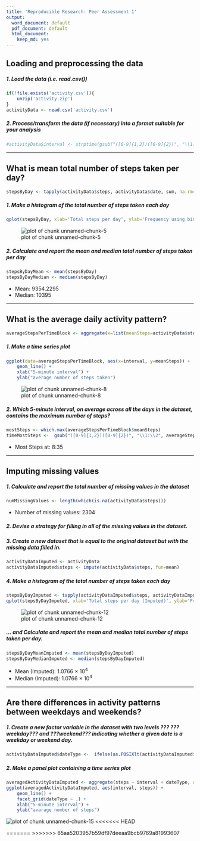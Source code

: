 ```yaml
---
title: 'Reproducible Research: Peer Assessment 1'
output:
  word_document: default
  pdf_document: default
  html_document:
    keep_md: yes
---
```



## Loading and preprocessing the data
##### 1. Load the data (i.e. read.csv())

```r
if(!file.exists('activity.csv')){
    unzip('activity.zip')
}
activityData <- read.csv('activity.csv')
```
##### 2. Process/transform the data (if necessary) into a format suitable for your analysis

```r
#activityData$interval <- strptime(gsub("([0-9]{1,2})([0-9]{2})", "\\1:\\2", activityData$interval), format='%H:%M')
```

-----

## What is mean total number of steps taken per day?

```r
stepsByDay <- tapply(activityData$steps, activityData$date, sum, na.rm=TRUE)
```

##### 1. Make a histogram of the total number of steps taken each day

```r
qplot(stepsByDay, xlab='Total steps per day', ylab='Frequency using binwith 500', binwidth=500)
```

![plot of chunk unnamed-chunk-5](figure/unnamed-chunk-5.png) 

##### 2. Calculate and report the mean and median total number of steps taken per day

```r
stepsByDayMean <- mean(stepsByDay)
stepsByDayMedian <- median(stepsByDay)
```
* Mean: 9354.2295
* Median:  10395

-----

## What is the average daily activity pattern?

```r
averageStepsPerTimeBlock <- aggregate(x=list(meanSteps=activityData$steps), by=list(interval=activityData$interval), FUN=mean, na.rm=TRUE)
```

##### 1. Make a time series plot

```r
ggplot(data=averageStepsPerTimeBlock, aes(x=interval, y=meanSteps)) +
    geom_line() +
    xlab("5-minute interval") +
    ylab("average number of steps taken") 
```

![plot of chunk unnamed-chunk-8](figure/unnamed-chunk-8.png) 

##### 2. Which 5-minute interval, on average across all the days in the dataset, contains the maximum number of steps?

```r
mostSteps <- which.max(averageStepsPerTimeBlock$meanSteps)
timeMostSteps <-  gsub("([0-9]{1,2})([0-9]{2})", "\\1:\\2", averageStepsPerTimeBlock[mostSteps,'interval'])
```

* Most Steps at: 8:35

----

## Imputing missing values
##### 1. Calculate and report the total number of missing values in the dataset 

```r
numMissingValues <- length(which(is.na(activityData$steps)))
```

* Number of missing values: 2304

##### 2. Devise a strategy for filling in all of the missing values in the dataset.
##### 3. Create a new dataset that is equal to the original dataset but with the missing data filled in.

```r
activityDataImputed <- activityData
activityDataImputed$steps <- impute(activityData$steps, fun=mean)
```


##### 4. Make a histogram of the total number of steps taken each day 

```r
stepsByDayImputed <- tapply(activityDataImputed$steps, activityDataImputed$date, sum)
qplot(stepsByDayImputed, xlab='Total steps per day (Imputed)', ylab='Frequency using binwith 500', binwidth=500)
```

![plot of chunk unnamed-chunk-12](figure/unnamed-chunk-12.png) 

##### ... and Calculate and report the mean and median total number of steps taken per day. 

```r
stepsByDayMeanImputed <- mean(stepsByDayImputed)
stepsByDayMedianImputed <- median(stepsByDayImputed)
```
* Mean (Imputed): 1.0766 &times; 10<sup>4</sup>
* Median (Imputed):  1.0766 &times; 10<sup>4</sup>


----

## Are there differences in activity patterns between weekdays and weekends?
##### 1. Create a new factor variable in the dataset with two levels ??? ???weekday??? and ???weekend??? indicating whether a given date is a weekday or weekend day.


```r
activityDataImputed$dateType <-  ifelse(as.POSIXlt(activityDataImputed$date)$wday %in% c(0,6), 'weekend', 'weekday')
```

##### 2. Make a panel plot containing a time series plot


```r
averagedActivityDataImputed <- aggregate(steps ~ interval + dateType, data=activityDataImputed, mean)
ggplot(averagedActivityDataImputed, aes(interval, steps)) + 
    geom_line() + 
    facet_grid(dateType ~ .) +
    xlab("5-minute interval") + 
    ylab("avarage number of steps")
```

![plot of chunk unnamed-chunk-15](figure/unnamed-chunk-15.png) 
<<<<<<< HEAD

=======
>>>>>>> 65aa5203957b59df97deeaa9bcb9769a81993607
